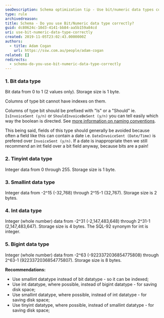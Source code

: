 ```yaml
---
seoDescription: Schema optimization tip - Use bit/numeric data types correctly by choosing between tinyint, smallint, int, and bigint based on your specific requirements.
type: rule
archivedreason:
title: Schema - Do you use Bit/Numeric data type correctly?
guid: dc80624c-10d3-4141-bb84-aa5b159a84cd
uri: use-bit-numeric-data-type-correctly
created: 2019-11-05T23:02:43.0000000Z
authors:
  - title: Adam Cogan
    url: https://ssw.com.au/people/adam-cogan
related: []
redirects:
  - schema-do-you-use-bit-numeric-data-type-correctly
---
```


### 1. Bit data type

Bit data from 0 to 1 (2 values only). Storage size is 1 byte.

Columns of type bit cannot have indexes on them.

Columns of type bit should be prefixed with "Is" or a "Should" ie. `IsInvoiceSent (y/n)` or `ShouldInvoiceBeSent (y/n)` you can tell easily which way the boolean is directed. See [more information on naming conventions](/object-name-should-follow-your-company-naming-conventions).

This being said, fields of this type should generally be avoided because often a field like this can contain a date i.e. `DateInvoiceSent (Date/Time)` is prefered over `InvoiceSent (y/n)`. If a date is inappropriate then we still recommend an int field over a bit field anyway, because bits are a pain!
### 2. Tinyint data type

Integer data from 0 through 255. Storage size is 1 byte.

### 3. Smallint data type

Integer data from -2^15 (-32,768) through 2^15-1 (32,767). Storage size is 2 bytes.

### 4. Int data type

Integer (whole number) data from -2^31 (-2,147,483,648) through 2^31-1 (2,147,483,647). Storage size is 4 bytes. The SQL-92 synonym for int is integer.

### 5. Bigint data type

Integer (whole number) data from -2^63 (-9223372036854775808) through 2^63-1 (9223372036854775807). Storage size is 8 bytes.

**Recommendations:**

* Use smallint datatype instead of bit datatype - so it can be indexed;
* Use int datatype, where possible, instead of bigint datatype - for saving disk space;
* Use smallint datatype, where possible, instead of int datatype - for saving disk space;
* Use tinyint datatype, where possible, instead of smallint datatype - for saving disk space;